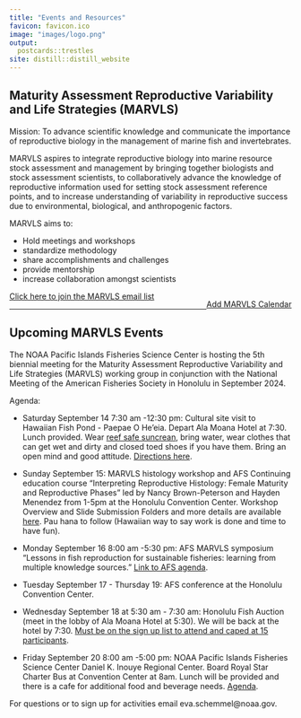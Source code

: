 ```yaml
---
title: "Events and Resources"
favicon: favicon.ico
image: "images/logo.png"
output:
  postcards::trestles
site: distill::distill_website
---
```


<script>
$('#button').click(function(){
    $('#wrapper').toggle();
});  
</script>
<style>
#wrapper {
  display:none
} 
.button {
  background-color: #4CAF50;
  border-radius: 12px;
  border: none;
  color: white;
  padding: 10px 32px;
  text-align: center;
  text-decoration: none;
  display: inline-block;
  font-size: 16px;
  margin: 4px 2px;
  cursor: pointer;
}
</style>

<div>
## Maturity Assessment Reproductive Variability and Life Strategies (MARVLS)

Mission: To advance scientific knowledge and communicate the importance of reproductive biology in the management of marine fish and invertebrates.

MARVLS aspires to integrate reproductive biology into marine resource stock assessment and management by bringing together biologists and stock assessment scientists, to collaboratively advance the knowledge of reproductive information used for setting stock assessment reference points, and to increase understanding of variability in reproductive success due to environmental, biological, and anthropogenic factors.

MARVLS aims to:

- Hold meetings and workshops
- standardize methodology
- share accomplishments and challenges
- provide mentorship
- increase collaboration amongst scientists

<div style="float: left">[Click here to join the MARVLS email list](https://docs.google.com/spreadsheets/d/1SaHmhj6l6d6JybSbwJNL1zyfqPBK0upNVHZ_64Bf3TI/edit#gid=0)</div> 
</div>
<div style="float: right">[Add MARVLS Calendar](https://calendar.google.com/calendar/u/0?cid=Y19mbGJnaTAybGI5ajV2Y2VnZ3ZkN2txMG03a0Bncm91cC5jYWxlbmRhci5nb29nbGUuY29t)
</div>

<p></p>
<br/>
<hr>

## Upcoming MARVLS Events
        
The NOAA Pacific Islands Fisheries Science Center is hosting the 5th biennial meeting for the Maturity Assessment Reproductive Variability and Life Strategies (MARVLS) working group in conjunction with the National Meeting of the American Fisheries Society in Honolulu in September 2024.

Agenda:

* Saturday September 14 7:30 am -12:30 pm: Cultural site visit to Hawaiian Fish Pond - Paepae O He'eia. Depart Ala Moana Hotel at 7:30. Lunch provided. Wear [reef safe suncrean](https://www.hawaii.com/reef-safe-sunscreen/), bring water, wear clothes that can get wet and dirty and closed toed shoes if you have them. Bring an open mind and good attitude. [Directions here](https://www.google.com/maps/place/Paepae+o+He'eia/@21.4314536,-157.8069545,15z/data=!4m6!3m5!1s0x7c006af5eea83d7b:0xf967d601f089a0d0!8m2!3d21.4314536!4d-157.8069545!16s%2Fg%2F11cjkc95_9?entry=ttu&g_ep=EgoyMDI0MDkwNC4wIKXMDSoASAFQAw%3D%3D).

* Sunday September 15: MARVLS histology workshop and AFS Continuing education course “Interpreting Reproductive Histology: Female Maturity and Reproductive Phases” led by Nancy Brown-Peterson and Hayden Menendez from 1-5pm at the Honolulu Convention Center.  Workshop Overview and Slide Submission Folders and more details are available [here](https://drive.google.com/drive/folders/1wVYM5Hk6_CK8vn4Gx2egGTXzDEGEs-ez). Pau hana to follow (Hawaiian way to say work is done and time to have fun).

* Monday September 16 8:00 am -5:30 pm: AFS MARVLS symposium “Lessons in fish reproduction for sustainable fisheries: learning from multiple knowledge sources.” [Link to AFS agenda](https://www.xcdsystem.com/afs/program/y7rKVr9/index.cfm). 

* Tuesday September 17 - Thursday 19: AFS conference at the Honolulu Convention Center. 

* Wednesday September 18 at 5:30 am - 7:30 am: Honolulu Fish Auction (meet in the lobby of Ala Moana Hotel at 5:30). We will be back at the hotel by 7:30. [Must be on the sign up list to attend and caped at 15 participants](https://docs.google.com/spreadsheets/d/1O_MFKtkECCWZhIIdti_W1MgtCeFEx5TV-PZ7v-lWJmk/edit?gid=0#gid=0).

* Friday September 20 8:00 am -5:00 pm: NOAA Pacific Islands Fisheries Science Center Daniel K. Inouye Regional Center. Board Royal Star Charter Bus at Convention Center at 8am.  Lunch will be provided and there is a cafe for additional food and beverage needs. [Agenda](https://docs.google.com/document/d/1WD35GjiNrcNmk7tiZJB9NL74G-iNkqbj/edit). 


For questions or to sign up for activities email eva.schemmel@noaa.gov.

      
</div>  

<br/><br/>





